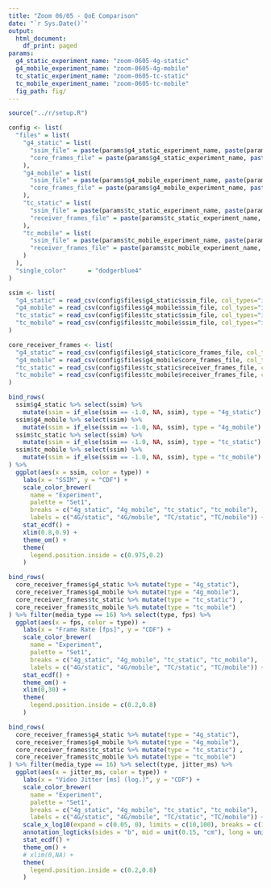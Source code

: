 ```yaml
---
title: "Zoom 06/05 - QoE Comparison"
date: "`r Sys.Date()`"
output:
  html_document:
    df_print: paged
params:
  g4_static_experiment_name: "zoom-0605-4g-static"
  g4_mobile_experiment_name: "zoom-0605-4g-mobile"
  tc_static_experiment_name: "zoom-0605-tc-static"
  tc_mobile_experiment_name: "zoom-0605-tc-mobile"
  fig_path: fig/
---
```


```R
source("../r/setup.R")

config <- list(
  "files" = list(
    "g4_static" = list(
      "ssim_file" = paste(params$g4_static_experiment_name, paste(params$g4_static_experiment_name, "ssim.csv", sep = "-"), sep = "/"),
      "core_frames_file" = paste(params$g4_static_experiment_name, paste(params$g4_static_experiment_name, "core-frames.csv", sep = "-"), sep = "/")
    ),
    "g4_mobile" = list(
      "ssim_file" = paste(params$g4_mobile_experiment_name, paste(params$g4_mobile_experiment_name, "ssim.csv", sep = "-"), sep = "/"),
      "core_frames_file" = paste(params$g4_mobile_experiment_name, paste(params$g4_mobile_experiment_name, "core-frames.csv", sep = "-"), sep = "/")
    ),
    "tc_static" = list(
      "ssim_file" = paste(params$tc_static_experiment_name, paste(params$tc_static_experiment_name, "ssim.csv", sep = "-"), sep = "/"),
      "receiver_frames_file" = paste(params$tc_static_experiment_name, paste(params$tc_static_experiment_name, "receiver-frames.csv", sep = "-"), sep = "/")
    ),
    "tc_mobile" = list(
      "ssim_file" = paste(params$tc_mobile_experiment_name, paste(params$tc_mobile_experiment_name, "ssim.csv", sep = "-"), sep = "/"),
      "receiver_frames_file" = paste(params$tc_mobile_experiment_name, paste(params$tc_mobile_experiment_name, "receiver-frames.csv", sep = "-"), sep = "/")
    )
  ),
  "single_color"      = "dodgerblue4"
)
```


```r
ssim <- list(
  "g4_static" = read_csv(config$files$g4_static$ssim_file, col_types="iiin", comment="#"),
  "g4_mobile" = read_csv(config$files$g4_mobile$ssim_file, col_types="iiin", comment="#"),
  "tc_static" = read_csv(config$files$tc_static$ssim_file, col_types="iiin", comment="#"),
  "tc_mobile" = read_csv(config$files$tc_mobile$ssim_file, col_types="iiin", comment="#")
)

core_receiver_frames <- list(
  "g4_static" = read_csv(config$files$g4_static$core_frames_file, col_types = "nciciiffnnnnniiiin"),
  "g4_mobile" = read_csv(config$files$g4_mobile$core_frames_file, col_types = "nciciiffnnnnniiiin"),
  "tc_static" = read_csv(config$files$tc_static$receiver_frames_file, col_types = "nciciiffnnnnniiiin"),
  "tc_mobile" = read_csv(config$files$tc_mobile$receiver_frames_file, col_types = "nciciiffnnnnniiiin")
)


```

```r

bind_rows(
  ssim$g4_static %>% select(ssim) %>%
    mutate(ssim = if_else(ssim == -1.0, NA, ssim), type = "4g_static") %>% filter(!is.na(ssim)),
  ssim$g4_mobile %>% select(ssim) %>%
    mutate(ssim = if_else(ssim == -1.0, NA, ssim), type = "4g_mobile") %>% filter(!is.na(ssim)),
  ssim$tc_static %>% select(ssim) %>%
    mutate(ssim = if_else(ssim == -1.0, NA, ssim), type = "tc_static") %>% filter(!is.na(ssim)),
  ssim$tc_mobile %>% select(ssim) %>%
    mutate(ssim = if_else(ssim == -1.0, NA, ssim), type = "tc_mobile") %>% filter(!is.na(ssim))
) %>% 
  ggplot(aes(x = ssim, color = type)) +
    labs(x = "SSIM", y = "CDF") +
    scale_color_brewer(
      name = "Experiment",
      palette = "Set1",
      breaks = c("4g_static", "4g_mobile", "tc_static", "tc_mobile"),
      labels = c("4G/static", "4G/mobile", "TC/static", "TC/mobile")) +
    stat_ecdf() +
    xlim(0.8,0.9) +
    theme_om() +
    theme(
      legend.position.inside = c(0.975,0.2)
    )
```

```r

bind_rows(
  core_receiver_frames$g4_static %>% mutate(type = "4g_static"),
  core_receiver_frames$g4_mobile %>% mutate(type = "4g_mobile"),
  core_receiver_frames$tc_static %>% mutate(type = "tc_static") ,
  core_receiver_frames$tc_mobile %>% mutate(type = "tc_mobile")
) %>% filter(media_type == 16) %>% select(type, fps) %>%
  ggplot(aes(x = fps, color = type)) +
    labs(x = "Frame Rate [fps]", y = "CDF") +
    scale_color_brewer(
      name = "Experiment",
      palette = "Set1",
      breaks = c("4g_static", "4g_mobile", "tc_static", "tc_mobile"),
      labels = c("4G/static", "4G/mobile", "TC/static", "TC/mobile")) +
    stat_ecdf() +
    theme_om() +
    xlim(0,30) +
    theme(
      legend.position.inside = c(0.2,0.8)
    )
```

```r

bind_rows(
  core_receiver_frames$g4_static %>% mutate(type = "4g_static"),
  core_receiver_frames$g4_mobile %>% mutate(type = "4g_mobile"),
  core_receiver_frames$tc_static %>% mutate(type = "tc_static") ,
  core_receiver_frames$tc_mobile %>% mutate(type = "tc_mobile")
) %>% filter(media_type == 16) %>% select(type, jitter_ms) %>%
  ggplot(aes(x = jitter_ms, color = type)) +
    labs(x = "Video Jitter [ms] (log.)", y = "CDF") +
    scale_color_brewer(
      name = "Experiment",
      palette = "Set1",
      breaks = c("4g_static", "4g_mobile", "tc_static", "tc_mobile"),
      labels = c("4G/static", "4G/mobile", "TC/static", "TC/mobile")) +
    scale_x_log10(expand = c(0.05, 0), limits = c(10,100), breaks = c(10, 100)) +
    annotation_logticks(sides = "b", mid = unit(0.15, "cm"), long = unit(0.2, "cm"), color = "gray30") +
    stat_ecdf() +
    theme_om() +
    # xlim(0,NA) +
    theme(
      legend.position.inside = c(0.2,0.8)
    )
```
